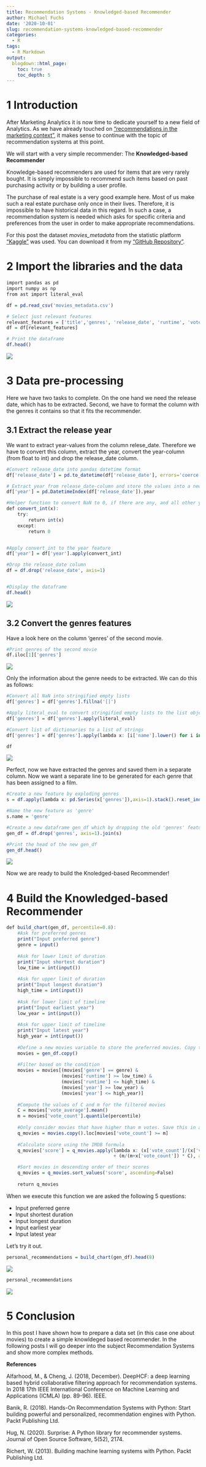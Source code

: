 ```yaml
---
title: Recommendation Systems - Knowledged-based Recommender
author: Michael Fuchs
date: '2020-10-01'
slug: recommendation-systems-knowledged-based-recommender
categories:
  - R
tags:
  - R Markdown
output:
  blogdown::html_page:
    toc: true
    toc_depth: 5
---
```


 


# 1 Introduction

After Marketing Analytics it is now time to dedicate yourself to a new field of Analytics. 
As we have already touched on ["recommendations in the marketing context"](https://michael-fuchs-python.netlify.app/2020/09/08/marketing-product-analytics-and-recommendations/), it makes sense to continue with the topic of recommendation systems at this point. 

We will start with a very simple recommender: The **Knowledged-based Recommender**


Knowledge-based recommenders are used for items that are very rarely bought. It is simply impossible to recommend such items based on past purchasing activity or by building a user profile. 

The purchase of real estate is a very good example here. Most of us make such a real estate purchase only once in their lives. Therefore, it is impossible to have historical data in this regard. In such a case, a recommendation system is needed which asks for specific criteria and preferences from the user in order to make appropriate recommendations.



For this post the dataset *movies_metadata* from the statistic platform ["Kaggle"](https://www.kaggle.com) was used. You can download it from my ["GitHub Repository"](https://github.com/MFuchs1989/Datasets-and-Miscellaneous/tree/main/datasets/Recommendation%20Systems/Knowledged-based%20Recommender).



# 2 Import the libraries and the data

```r
import pandas as pd
import numpy as np
from ast import literal_eval
```

```r
df = pd.read_csv('movies_metadata.csv')

# Select just relevant features
relevant_features = ['title','genres', 'release_date', 'runtime', 'vote_average', 'vote_count']
df = df[relevant_features]

# Print the dataframe
df.head()
```

![](/post/2020-10-01-recommendation-systems-knowledged-based-recommender_files/p85p1.png)


# 3 Data pre-processing

Here we have two tasks to complete. On the one hand we need the release date, which has to be extracted. Second, we have to format the column with the genres it contains so that it fits the recommender. 


## 3.1 Extract the release year

We want to extract year-values from the column relese_date.
Therefore we have to convert this column, extract the year, convert the year-column (from float to int) and drop the release_date column. 

```r
#Convert release_date into pandas datetime format
df['release_date'] = pd.to_datetime(df['release_date'], errors='coerce')

# Extract year from release_date-column and store the values into a new year-column
df['year'] = pd.DatetimeIndex(df['release_date']).year

#Helper function to convert NaN to 0, if there are any, and all other years to integers.
def convert_int(x):
    try:
        return int(x)
    except:
        return 0


#Apply convert_int to the year feature
df['year'] = df['year'].apply(convert_int)

#Drop the release_date column
df = df.drop('release_date', axis=1)


#Display the dataframe
df.head()
```

![](/post/2020-10-01-recommendation-systems-knowledged-based-recommender_files/p85p2.png)


## 3.2 Convert the genres features

Have a look here on the column 'genres' of the second movie.

```r
#Print genres of the second movie
df.iloc[1]['genres']
```

![](/post/2020-10-01-recommendation-systems-knowledged-based-recommender_files/p85p3.png)

Only the information about the genre needs to be extracted. We can do this as follows:


```r
#Convert all NaN into stringified empty lists
df['genres'] = df['genres'].fillna('[]')

#Apply literal_eval to convert stringified empty lists to the list object
df['genres'] = df['genres'].apply(literal_eval)

#Convert list of dictionaries to a list of strings
df['genres'] = df['genres'].apply(lambda x: [i['name'].lower() for i in x] if isinstance(x, list) else [])

df
```

![](/post/2020-10-01-recommendation-systems-knowledged-based-recommender_files/p85p4.png)

Perfect, now we have extracted the genres and saved them in a separate column. 
Now we want a separate line to be generated for each genre that has been assigned to a film. 

```r
#Create a new feature by exploding genres
s = df.apply(lambda x: pd.Series(x['genres']),axis=1).stack().reset_index(level=1, drop=True)

#Name the new feature as 'genre'
s.name = 'genre'

#Create a new dataframe gen_df which by dropping the old 'genres' feature and adding the new 'genre'.
gen_df = df.drop('genres', axis=1).join(s)

#Print the head of the new gen_df
gen_df.head()
```

![](/post/2020-10-01-recommendation-systems-knowledged-based-recommender_files/p85p5.png)

Now we are ready to build the Knoledged-based Recommender!


# 4 Build the Knowledged-based Recommender



```r
def build_chart(gen_df, percentile=0.8):
    #Ask for preferred genres
    print("Input preferred genre")
    genre = input()
    
    #Ask for lower limit of duration
    print("Input shortest duration")
    low_time = int(input())
    
    #Ask for upper limit of duration
    print("Input longest duration")
    high_time = int(input())
    
    #Ask for lower limit of timeline
    print("Input earliest year")
    low_year = int(input())
    
    #Ask for upper limit of timeline
    print("Input latest year")
    high_year = int(input())
    
    #Define a new movies variable to store the preferred movies. Copy the contents of gen_df to movies
    movies = gen_df.copy()
    
    #Filter based on the condition
    movies = movies[(movies['genre'] == genre) & 
                    (movies['runtime'] >= low_time) & 
                    (movies['runtime'] <= high_time) & 
                    (movies['year'] >= low_year) & 
                    (movies['year'] <= high_year)]
    
    #Compute the values of C and m for the filtered movies
    C = movies['vote_average'].mean()
    m = movies['vote_count'].quantile(percentile)
    
    #Only consider movies that have higher than m votes. Save this in a new dataframe q_movies
    q_movies = movies.copy().loc[movies['vote_count'] >= m]
    
    #Calculate score using the IMDB formula
    q_movies['score'] = q_movies.apply(lambda x: (x['vote_count']/(x['vote_count']+m) * x['vote_average']) 
                                       + (m/(m+x['vote_count']) * C), axis=1)

    #Sort movies in descending order of their scores
    q_movies = q_movies.sort_values('score', ascending=False)
    
    return q_movies
```


When we execute this function we are asked the following 5 questions: 

+ Input preferred genre
+ Input shortest duration
+ Input longest duration
+ Input earliest year
+ Input latest year

Let's try it out.

```r
personal_recommendations = build_chart(gen_df).head(8)
```

![](/post/2020-10-01-recommendation-systems-knowledged-based-recommender_files/p85p6.png)


```r
personal_recommendations
```

![](/post/2020-10-01-recommendation-systems-knowledged-based-recommender_files/p85p7.png)


# 5 Conclusion

In this post I have shown how to prepare a data set (in this case one about movies) to create a simple knowldeged based recommender.
In the following posts I will go deeper into the subject Recommendation Systems and show more complex methods. 


**References**

Alfarhood, M., & Cheng, J. (2018, December). DeepHCF: a deep learning based hybrid collaborative filtering approach for recommendation systems. In 2018 17th IEEE International Conference on Machine Learning and Applications (ICMLA) (pp. 89-96). IEEE.

Banik, R. (2018). Hands-On Recommendation Systems with Python: Start building powerful and personalized, recommendation engines with Python. Packt Publishing Ltd.

Hug, N. (2020). Surprise: A Python library for recommender systems. Journal of Open Source Software, 5(52), 2174.

Richert, W. (2013). Building machine learning systems with Python. Packt Publishing Ltd.



